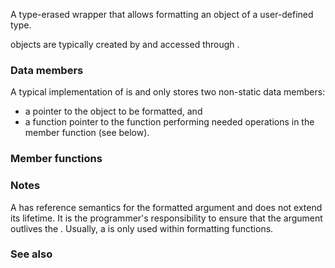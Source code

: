 {{cpp/utility/format/basic_format_arg/title|handle}}
{{cpp/utility/format/navbar}}

{{ddcl|header=format|since=c++20|
template&lt; class Context &gt;
class basic_format_arg&lt;Context&gt;::handle;
}}

A type-erased wrapper that allows formatting an object of a user-defined type.

{{tt|handle}} objects are typically created by {{lc|std::make_format_args}} and accessed through {{lc|std::visit_format_arg}}{{rev inl|since=c++26| or the {{tt|visit}} member functions of {{lc|std::basic_format_arg}}}}.

===Data members===
A typical implementation of {{tt|handle}} is {{named req|TriviallyCopyable}} and only stores two non-static data members:
* a {{c|const void*}} pointer to the object to be formatted, and
* a {{c|void (*)(std::basic_format_parse_context&lt;Context::char_type&gt;&amp;, Context&amp;, const void*)}} function pointer to the function performing needed operations in the {{tt|format}} member function (see below).

===Member functions===
{{dsc begin}}
{{dsc mem fun|format|nolink=true|notes={{mark c++20}}|formats the referenced object with the given contexts}}
{{dsc end}}

{{member|{{small|std::basic_format_arg&lt;Context&gt;::handle::}}format|2=
{{ddcl|since=c++20|
void format( std::basic_format_parse_context&lt;Context::char_type&gt;&amp; parse_ctx,
             Context&amp; format_ctx ) const;
}}
Let
* {{tt|T}} be the type of the formatting argument,
* {{tt|TD}} be {{c|std::remove_const_t&lt;T&gt;}},
* {{tt|TQ}} be {{c|const TD}} if {{c|const TD}} satisfies {{lti|cpp/utility/format/formattable|__formattable_with}}{{c/core|&lt;Context&gt;}} or {{tt|TD}} otherwise, and
* {{tt|ref}} be a reference to the formatting argument.

Equivalent to:
{{cc|
typename Context::template formatter_type&lt;TD&gt; f;
parse_ctx.advance_to(f.parse(parse_ctx));
format_ctx.advance_to(f.format(const_cast&lt;TQ&amp;&gt;(static_cast&lt;const TD&amp;&gt;(ref)), format_ctx));
}}
}}

===Notes===
A {{tt|handle}} has reference semantics for the formatted argument and does not extend its lifetime. It is the programmer's responsibility to ensure that the argument outlives the {{tt|handle}}. Usually, a {{tt|handle}} is only used within formatting functions.

===See also===
{{dsc begin}}
{{dsc inc | cpp/utility/format/dsc basic_format_arg}}
{{dsc inc | cpp/utility/format/dsc make_format_args}}
{{dsc end}}

{{langlinks|de|es|fr|it|ja|pt|ru|zh}}